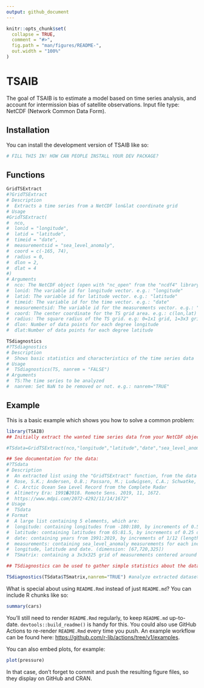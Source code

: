 ```yaml
---
output: github_document
---
```


<!-- README.md is generated from README.Rmd. Please edit that file -->

```r
knitr::opts_chunk$set(
  collapse = TRUE,
  comment = "#>",
  fig.path = "man/figures/README-",
  out.width = "100%"
)
```

# TSAIB

<!-- badges: start -->
<!-- badges: end -->

The goal of TSAIB is to estimate a model based on time series analysis, and 
account for intermission bias of satellite observations.
Input file type: NetCDF (Network Common Data Form).

## Installation

You can install the development version of TSAIB like so:

``` r
# FILL THIS IN! HOW CAN PEOPLE INSTALL YOUR DEV PACKAGE?
```
## Functions
``` r 
GridTSExtract
#?GridTSExtract
# Description
#  Extracts a time series from a NetCDF lon&lat coordinate grid
# Usage
#GridTSExtract(
#  nco,
#  lonid = "longitude",
#  latid = "latitude",
#  timeid = "date",
#  measurementsid = "sea_level_anomaly",
#  coord = c(-165, 74),
#  radius = 0,
#  dlon = 2,
#  dlat = 4
#)
# Arguments
#  nco: The NetCDF object (open with "nc_open" from the "ncdf4" library)
#  lonid: The variable id for longitude vector. e.g.: "longitude"
#  latid: The variable id for latitude vector. e.g.: "latitude"
#  timeid: The variable id for the time vector. e.g.: "date"
#  measurementsid: The variable id for the measurements vector. e.g.: "sea_level_anomaly"
#  coord: The center coordinate for the TS grid area. e.g.: c(lon,lat) i.e. c(-164,74)
#  radius: The square radius of the TS grid. e.g: 0=1x1 grid, 1=3x3 grid, 2=5x5 grid etc.
#  dlon: Number of data points for each degree longitude
#  dlat:Number of data points for each degree latitude
```
``` r 
TSdiagnostics
#?TSdiagnostics
# Description
#  Shows basic statistics and characteristics of the time series data
# Usage
#  TSdiagnostics(TS, nanrem = "FALSE")
# Arguments
#  TS:The time series to be analyzed
#  nanrem: Set NaN to be removed or not. e.g.: nanrem="TRUE"

``` 



## Example

This is a basic example which shows you how to solve a common problem:

```r
library(TSAIB)
## Initially extract the wanted time series data from your NetCDF object (nco) using GridTSExtract:

#TSdata=GridTSExtract(nco,"longitude","latitude","date","sea_level_anomaly",c(-165,74),1,2,4)

## See documentation for the data:
#?TSdata
# Description
#  An extracted list using the "GridTSExtract" function, from the data set:
#  Rose, S.K.; Andersen, O.B.; Passaro, M.; Ludwigsen, C.A.; Schwatke, 
#  C. Arctic Ocean Sea Level Record from the Complete Radar 
#  Altimetry Era: 1991�2018. Remote Sens. 2019, 11, 1672. 
#  https://www.mdpi.com/2072-4292/11/14/1672"
# Usage
#  TSdata
# Format
#  A large list containing 5 elements, which are:
#  longitude: containing longitudes from -180:180, by increments of 0.5 degrees (length: 720)
#  latitude: containing latitudes from 65:81.5, by increments of 0.25 degrees (length: 67)
#  date: containing years from 1991:2019, by increments of 1/12 (length:325)
#  measurements: containing sea_level_anomaly measurements for each increments of: 
#  longitude, latitude and date. (dimension: [67,720,325])
#  TSmatrix: containing a 3x3x325 grid of measurements centered around (lon,lat)=(-165,74)

## TSdiagnostics can be used to gather simple statistics about the data

TSdiagnostics(TSdata$TSmatrix,nanrem="TRUE") #analyze extracted dataset, and remove NaN

```

What is special about using `README.Rmd` instead of just `README.md`? You can include R chunks like so:

```r
summary(cars)
```

You'll still need to render `README.Rmd` regularly, to keep `README.md` up-to-date. `devtools::build_readme()` is handy for this. You could also use GitHub Actions to re-render `README.Rmd` every time you push. An example workflow can be found here: <https://github.com/r-lib/actions/tree/v1/examples>.

You can also embed plots, for example:

```r
plot(pressure)
```

In that case, don't forget to commit and push the resulting figure files, so they display on GitHub and CRAN.
